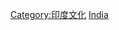 {{Catnav|頁面分類|社会|文化|体育|各國體育}}
{{Catnav|頁面分類|地理|国家|亚洲国家|印度}}

{{Commonscat|Sports in India}}

[[Category:印度文化|Category:印度文化]]

[[Category:亞洲各國體育|India]]